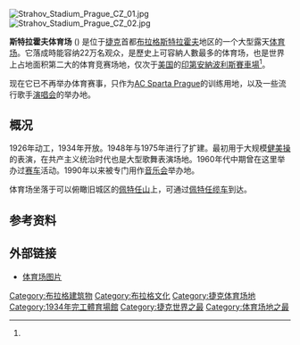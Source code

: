 {{Infobox stadium
| stadium_name = Velký strahovský stadion
| image = [[File:14-09-30-Velký-strahovský-stadion-RalfR-003.jpg|250px]]]]
| location = {{flagicon|CZE}} [[布拉格|布拉格]][[斯特拉霍夫|斯特拉霍夫]]
| opened = 1934年
| owner = [[布拉格|布拉格]]
| dimensions = 9 个足球场地<br>(共计 310.5 x 202.5 米)
| surface = 草地
| seating_capacity = 22万人<ref name=capacity>{{cite news|first=Andrew|last=Satter|url=http://www.praguepost.com/archivescontent/38406-rethinking-fortress-strahov.html|title=Rethinking 'Fortress Strahov'|publisher=[[The_Prague_Post|The Prague Post]]|date=11 December 2003|accessdate=2013-09-01|archive-date=2013-10-09|archive-url=https://web.archive.org/web/20131009033614/http://www.praguepost.com/archivescontent/38406-rethinking-fortress-strahov.html|dead-url=no}}</ref> 56,000个座位<ref>{{cite news|first=Petr|last=Švec|url=http://zpravy.idnes.cz/prazska-nej-nejstarsi-panelak-i-nejvetsi-stadion-fb3-/praha.asp?c=A070907_140744_praha_ton|title=Pražská nej: nejstarší panelák i největší stadion|language=cs|publisher=[[MAFRA|MAFRA]]|date=7 September 2007|accessdate=2013-09-01|archive-date=2009-05-11|archive-url=https://web.archive.org/web/20090511232115/http://zpravy.idnes.cz/prazska-nej-nejstarsi-panelak-i-nejvetsi-stadion-fb3-/praha.asp?c=A070907_140744_praha_ton|dead-url=no}}</ref>
|tenants = [[布拉格斯巴達足球俱樂部|AC Sparta Prague]] (仅仅训练)
}}
[[File:Strahov_Stadium_Prague_CZ_01.jpg|thumb]]
[[File:Strahov_Stadium_Prague_CZ_02.jpg|thumb]]

'''斯特拉霍夫体育场''' ({{lang-cs|'''Velký strahovský stadion'''}}) 是位于[[捷克|捷克]]首都[[布拉格|布拉格]][[斯特拉霍夫|斯特拉霍夫]]地区的一个大型露天[[体育场|体育场]]。它落成時能容纳22万名观众，是歷史上可容納人數最多的体育场，也是世界上占地面积第二大的体育竞赛场地，仅次于[[美国|美国]]的[[印第安納波利斯賽車場|印第安納波利斯賽車場]]<ref name="capacity"/>。

现在它已不再举办体育赛事，只作为[[布拉格斯巴達足球俱樂部|AC Sparta Prague]]的训练用地，以及一些流行歌手[[演唱会|演唱会]]的举办地。

== 概况 ==
1926年动工，1934年开放。1948年与1975年进行了扩建。最初用于大规模[[健美操|健美操]]的表演，在共产主义统治时代也是大型歌舞表演场地。1960年代中期曾在这里举办过[[赛车|赛车]]活动。1990年以来被专门用作[[音乐会|音乐会]]举办地。

体育场坐落于可以俯瞰旧城区的[[佩特任山|佩特任山]]上，可通过[[佩特任缆车|佩特任缆车]]到达。

== 参考资料 ==
{{reflist}}

== 外部链接 ==
* [https://web.archive.org/web/20070712180214/http://www.turistika.cz/galerie_vypis.php?typ=L&cz=6886 体育场图片]

{{Coord|50|4|49.21|N|14|23|16.30|E|type:landmark_scale:3000|display=title}}

[[Category:布拉格建筑物|Category:布拉格建筑物]]
[[Category:布拉格文化|Category:布拉格文化]]
[[Category:捷克体育场地|Category:捷克体育场地]]
[[Category:1934年完工體育場館|Category:1934年完工體育場館]]
[[Category:捷克世界之最|Category:捷克世界之最]]
[[Category:体育场地之最|Category:体育场地之最]]